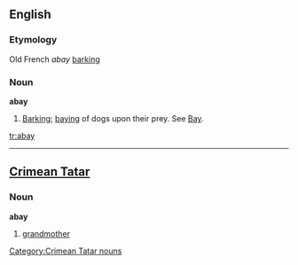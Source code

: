 ==English==

===Etymology===
Old French ''abay'' [[barking]]

===Noun===
'''abay'''

# {{obsolete}} [[barking|Barking]]; [[baying]] of dogs upon their prey. See [[Bay]].

[[tr:abay]]

----

==[[Crimean Tatar]]==

===Noun===
'''abay'''

# [[grandmother]]

[[Category:Crimean Tatar nouns]]
